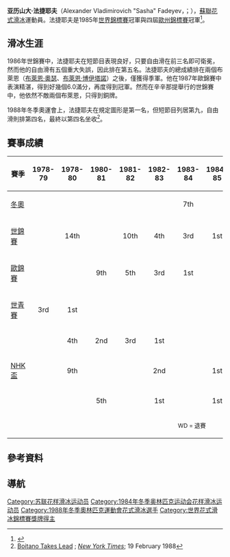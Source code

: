 {{noteTA
|1=zh-hk:花式溜冰; zh-tw:花式滑冰; zh-cn:花样滑冰; 
|2=zh-hk:溜冰; zh-hans:滑冰; zh-tw:滑冰;
|3=zh-hk:自由滑; zh-hans:自由滑; zh-tw:長曲項目;
|4=zh-hk:短節目; zh-hans:短节目; zh-tw:短曲項目;
|5=zh-hk:國際溜冰聯盟; zh-hans:国际滑冰联盟; zh-tw:國際滑冰總會;
}}
{{Infobox figure skater
|name=亚历山大·法捷耶夫<br>Alexander Fadeyev
|image= [[file:AlexanderFadejew.jpg|250px]]
|caption= 法捷耶夫於巴黎參加歐錦賽。
|country= {{URS}}
|fullname= Alexander Vladimirovich Fadeyev
|birth_date= {{birth date and age|df=yes|1964|1|4}}
|residence= 
|height= {{height|ft=5|in=5}}
|formercoach=
|choreographer=
|formerchoreographer=
|skating club= 
|retired= 1990
|medaltemplates= <!-- see [[Template:MedalRelatedTemplates|Template:MedalRelatedTemplates]] -->
{{MedalCountry| {{URS}}}}
{{MedalSport | [[花式滑冰|花式滑冰]]}}
{{MedalCompetition|[[世界花样滑冰锦标赛|世界錦標賽]]}}
{{MedalBronze|{{tsl|en|1987 World Figure Skating Championships|1987年世界花式滑冰錦標賽|1987 辛辛那堤}}|男子單人滑}}
{{MedalBronze|{{tsl|en|1986 World Figure Skating Championships|1986年世界花式滑冰錦標賽|1986 日內瓦}}|男子單人滑}}
{{MedalGold|{{tsl|en|1985 World Figure Skating Championships|1985年世界花式滑冰錦標賽|1985 東京}}|男子單人滑}}
{{MedalBronze|{{tsl|en|1984 World Figure Skating Championships|1984年世界花式滑冰錦標賽|1984 渥太華}}|男子單人滑}}
{{MedalCompetition|[[欧洲花样滑冰锦标赛|歐州錦標賽]]}}
{{MedalGold|{{tsl|en|1989 European Figure Skating Championships|1989年歐洲花式滑冰錦標賽|1989 伯明罕}}|男子單人滑}}
{{MedalGold|{{tsl|en|1988 European Figure Skating Championships|1988年歐洲花式滑冰錦標賽|1988 布拉格}}|男子單人滑}}
{{MedalGold|{{tsl|en|1987 European Figure Skating Championships|1987年歐洲花式滑冰錦標賽|1987 塞拉耶佛}}|男子單人滑}}
{{MedalBronze|{{tsl|en|1986 European Figure Skating Championships|1986年歐洲花式滑冰錦標賽|1986 哥本哈根}}|男子單人滑}}
{{MedalGold|{{tsl|en|1984 European Figure Skating Championships|1984年歐洲花式滑冰錦標賽|1984 布達佩斯}}|男子單人滑}}
{{MedalBronze|{{tsl|en|1983 European Figure Skating Championships|1983年歐洲花式滑冰錦標賽|1983 多特蒙德}}|男子單人滑}}
{{MedalCompetition|[[世界青少年花样滑冰锦标赛|青少年世錦賽]]}}
{{MedalGold|{{tsl|en|1980 World Junior Figure Skating Championships|1980年世界青年花式滑冰錦標賽|1980 梅傑夫}}|男子單人滑}}
{{MedalBronze|{{tsl|en|1979 World Junior Figure Skating Championships|1979年世界青年花式滑冰錦標賽|1979 奧格斯堡}}|男子單人滑}}
}}
'''亚历山大·法捷耶夫'''（Alexander Vladimirovich <nowiki>"Sasha"</nowiki> Fadeyev，{{lang-ru|Алекса́ндр Влади́мирович Фаде́ев}}；{{bd|1964年|1月4日|catIdx=F}}），[[蘇聯|蘇聯]][[花式滑冰|花式滑冰]]運動員。法捷耶夫是1985年[[世界花样滑冰锦标赛|世界錦標賽]]冠軍與四屆[[欧洲花样滑冰锦标赛|歐州錦標賽]]冠軍<ref>{{Cite web |url=http://www.isu.org/vsite/vfile/page/fileurl/0,11040,4844-147122-164338-54457-0-file,00.pdf |title=List of European figure skating champions |accessdate=2014-02-25 |archive-date=2011-06-03 |archive-url=https://web.archive.org/web/20110603230908/http://www.isu.org/vsite/vfile/page/fileurl/0%2C11040%2C4844-147122-164338-54457-0-file%2C00.pdf |dead-url=no }}</ref>。

==滑冰生涯==
1986年世錦賽中，法捷耶夫在短節目表現良好，只要自由滑在前三名即可衛冕，然而他的自由滑有五個重大失誤，因此排在第五名。法捷耶夫的總成績排在兩個布萊恩（[[布萊恩·奧瑟|布萊恩·奧瑟]]、[[布萊恩·博伊塔諾|布萊恩·博伊塔諾]]）之後，僅獲得季軍。他在1987年歐錦賽中表演精湛，得到好幾個6.0滿分，再度得到冠軍。然而在辛辛那提舉行的世錦賽中，他依然不敵兩個布萊恩，只得到銅牌。

1988年冬季奧運會上，法捷耶夫在規定圖形是第一名，但短節目列居第九，自由滑則排第四名，最終以第四名坐收<ref>[http://www.nytimes.com/1988/02/19/sports/88-winter-olympics-boitano-takes-lead.html?src=pm Boitano Takes Lead] {{Wayback|url=http://www.nytimes.com/1988/02/19/sports/88-winter-olympics-boitano-takes-lead.html?src=pm |date=20160308032820 }}; ''[[New_York_Times|New York Times]]''; 19 February 1988</ref>。

==賽事成績==
{| class="wikitable"
|-
! 賽季
! 1978-79
! 1978-80
! 1980-81
! 1981-82
! 1982-83
! 1983-84
! 1984-85
! 1985-86
! 1986-87
! 1987-88
! 1988-89
! 1989-90
|-
| [[冬季奥林匹克运动会花样滑冰比赛|冬奧]] || || || || || || align="center" | 7th || || || || align="center" | 4th || ||
|-
| [[世界花样滑冰锦标赛|世錦賽]] || || align="center" | 14th || || align="center" | 10th || align="center" | 4th || align="center" bgcolor="cc9966" | 3rd || align="center" bgcolor="gold" | 1st || align="center" bgcolor="cc9966" | 3rd || align="center" bgcolor="cc9966" | 3rd || align="center" | WD || align="center" | 4th ||
|-
| [[欧洲花样滑冰锦标赛|歐錦賽]] || || || align="center" | 9th || align="center" | 5th || align="center" bgcolor="cc9966" | 3rd || align="center" bgcolor="gold" | 1st || || align="center" bgcolor="cc9966" | 3rd || align="center" bgcolor="gold" | 1st || align="center" bgcolor="gold" | 1st || align="center" bgcolor="gold" | 1st ||
|-
| [[世界青少年花样滑冰锦标赛|世青賽]] || align="center" bgcolor="cc9966" | 3rd || align="center" bgcolor="gold" | 1st || || || || || || || || || ||
|-
| {{tsl|en|Soviet Figure Skating Championships|蘇聯花式滑冰錦標賽|蘇錦賽}} || || align="center" | 4th || align="center" bgcolor="silver" | 2nd  || align="center" bgcolor="cc9966" | 3rd || align="center" bgcolor="gold" | 1st || || || align="center" bgcolor="gold" | 1st || align="center" bgcolor="gold" | 1st || align="center" bgcolor="gold" | 1st || align="center" bgcolor="gold" | 1st || align="center" bgcolor="gold" | 1st
|-
| [[国际滑冰联盟花样滑冰大奖赛日本站|NHK盃]] || || align="center" | 9th || || || align="center" bgcolor="silver" | 2nd || || align="center" bgcolor="gold" | 1st || || align="center" | WD || || align="center" bgcolor="gold" | 1st || align="center" bgcolor="silver" | 2nd
|-
| {{tsl|en|Prize of Moscow News|莫斯科新聞盃|莫斯科新聞盃}} || || || align="center" | 5th || || align="center" bgcolor="gold" | 1st || || align="center" bgcolor="gold" | 1st || align="center" bgcolor="gold" | 1st || || align="center" bgcolor="gold" | 1st || align="center" bgcolor="cc9966" | 3rd ||
|-
| colspan=15 align=center | <small> WD = 退賽 </small>
|}

==參考資料==
<references/>
{{DEFAULTSORT:Fadeev, Alexandre}}
==導航==
{{NavigationWorldChampionsFigureSkatingMen}}
{{花样滑冰世青赛男子单人滑冠军}}
{{DEFAULTSORT:Fadeev, Alexandre}}
[[Category:苏联花样滑冰运动员|Category:苏联花样滑冰运动员]]
[[Category:1984年冬季奥林匹克运动会花样滑冰运动员|Category:1984年冬季奥林匹克运动会花样滑冰运动员]]
[[Category:1988年冬季奧林匹克運動會花式滑冰選手|Category:1988年冬季奧林匹克運動會花式滑冰選手]]
[[Category:世界花式滑冰錦標賽獎牌得主|Category:世界花式滑冰錦標賽獎牌得主]]
